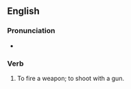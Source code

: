==English==

===Pronunciation===
* {{audio|en-au-bust a cap.ogg|Audio (AU)|lang=en}}

===Verb===
{{en-verb|busts a cap|busting a cap|busted a cap}}

# {{lb|en|idiom|colloquial|or|slang}} To fire a weapon; to shoot with a gun.